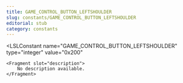 ```yaml
---
title: GAME_CONTROL_BUTTON_LEFTSHOULDER
slug: constants/GAME_CONTROL_BUTTON_LEFTSHOULDER
editorial: stub
category: constants
---
```


<LSLConstant
	name="GAME_CONTROL_BUTTON_LEFTSHOULDER"
	type="integer"
	value="0x200"
>
	<Fragment slot="description">
		No description available.
	</Fragment>
</LSLConstant>
